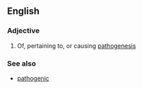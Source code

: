 ==English==

===Adjective===
{{en-adj}}

# Of, pertaining to, or causing [[pathogenesis]]

===See also===
*[[pathogenic]]
